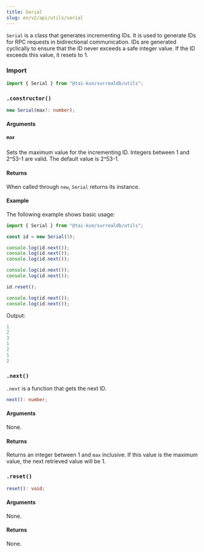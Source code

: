 ```yaml
---
title: Serial
slug: en/v2/api/utils/serial
---
```



`Serial` is a class that generates incrementing IDs. It is used to generate IDs for RPC requests in bidirectional communication. IDs are generated cyclically to ensure that the ID never exceeds a safe integer value. If the ID exceeds this value, it resets to 1.

### Import

```ts
import { Serial } from "@tai-kun/surrealdb/utils";
```

### `.constructor()`

```ts
new Serial(max?: number);
```

#### Arguments

##### `max`

Sets the maximum value for the incrementing ID. Integers between 1 and 2^53-1 are valid. The default value is 2^53-1.

#### Returns

When called through `new`, `Serial` returns its instance.

#### Example

The following example shows basic usage:

```ts
import { Serial } from "@tai-kun/surrealdb/utils";

const id = new Serial(3);

console.log(id.next());
console.log(id.next());
console.log(id.next());

console.log(id.next());
console.log(id.next());

id.reset();

console.log(id.next());
console.log(id.next());
```

Output:

```js
1
2
3
1
2
1
2
```

### `.next()` <Badge variant="instance" /><Badge variant="method" />

`.next` is a function that gets the next ID.

```ts
next(): number;
```

#### Arguments

None.

#### Returns

Returns an integer between 1 and `max` inclusive. If this value is the maximum value, the next retrieved value will be 1.

### `.reset()` <Badge variant="instance" /><Badge variant="method" />

```ts
reset(): void;
```

#### Arguments

None.

#### Returns

None.
